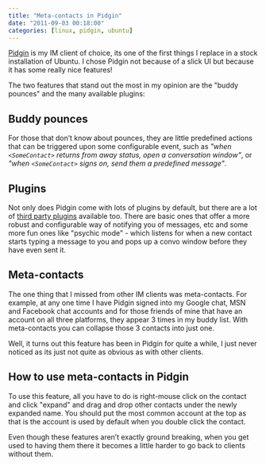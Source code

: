 ```yaml
---
title: "Meta-contacts in Pidgin"
date: "2011-09-03 00:18:00"
categories: [linux, pidgin, ubuntu]
---
```


[Pidgin](http://pidgin.im/) is my IM client of choice, its one of the first
things I replace in a stock installation of Ubuntu. I chose Pidgin not because
of a slick UI but because it has some really nice features!

The two features that stand out the most in my opinion are the "buddy pounces"
and the many available plugins:

## Buddy pounces

For those that don’t know about pounces, they are little predefined actions that
can be triggered upon some configurable event, such as _"when `<SomeContact>`
returns from away status, open a conversation window"_, or _"when
`<SomeContact>` signs on, send them a predefined message"_.

## Plugins

Not only does Pidgin come with lots of plugins by default, but there are a lot
of [third party plugins](http://developer.pidgin.im/wiki/ThirdPartyPlugins)
available too. There are basic ones that offer a more robust and configurable
way of notifying you of messages, etc and some more fun ones like
"psychic mode" - which listens for when a new contact starts typing a message to
you and pops up a convo window before they have even sent it.

## Meta-contacts

The one thing that I missed from other IM clients was meta-contacts. For
example, at any one time I have Pidgin signed into my Google chat, MSN and
Facebook chat accounts and for those friends of mine that have an account on all
three platforms, they appear 3 times in my buddy list. With meta-contacts you
can collapse those 3 contacts into just one.

Well, it turns out this feature has been in Pidgin for quite a while, I just
never noticed as its just not quite as obvious as with other clients.

## How to use meta-contacts in Pidgin

To use this feature, all you have to do is right-mouse click on the contact and
click "expand" and drag and drop other contacts under the newly expanded name.
You should put the most common account at the top as that is the account is used
by default when you double click the contact.

Even though these features aren’t exactly ground breaking, when you get used to
having them there it becomes a little harder to go back to clients without them.
